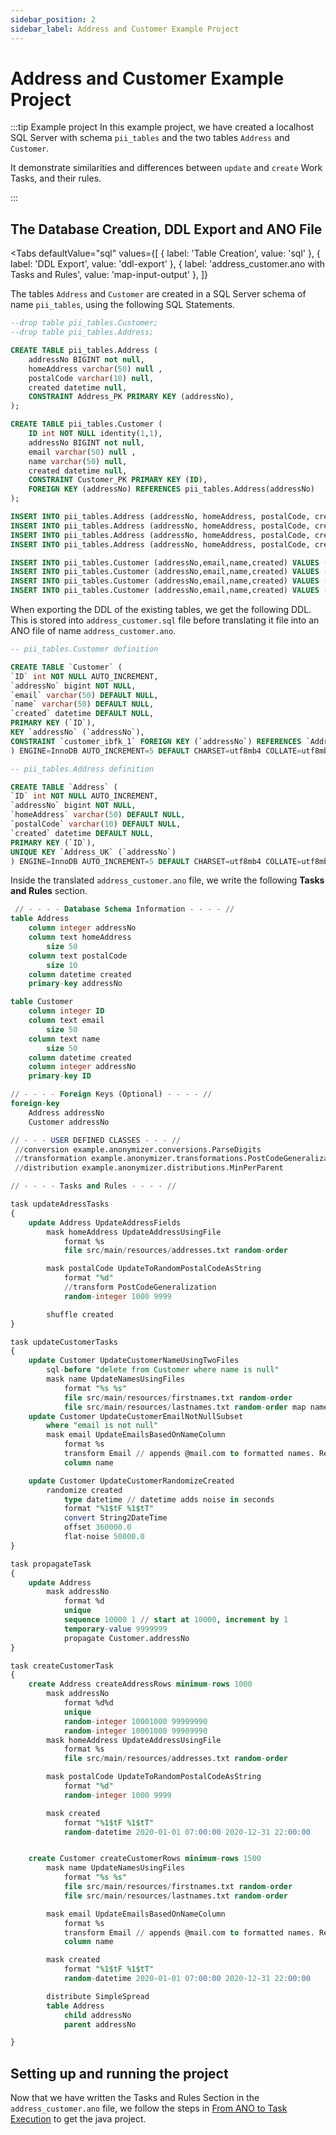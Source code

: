 ```yaml
---
sidebar_position: 2
sidebar_label: Address and Customer Example Project
---
```



# Address and Customer Example Project

:::tip Example project
In this example project, we have created a localhost SQL Server with schema `pii_tables` and the two tables `Address` and `Customer`.

It demonstrate similarities and differences between `update` and `create` Work Tasks, and their rules.

:::

## The Database Creation, DDL Export and ANO File

<Tabs
  defaultValue="sql"
  values={[
	{ label: 'Table Creation', value: 'sql' },
	{ label: 'DDL Export', value: 'ddl-export' },
	{ label: 'address_customer.ano with Tasks and Rules', value: 'map-input-output' },
  ]}
>

<TabItem value="sql">

The tables `Address` and `Customer` are created in a SQL Server schema of name `pii_tables`, using the following SQL Statements.

```sql
--drop table pii_tables.Customer;
--drop table pii_tables.Address;

CREATE TABLE pii_tables.Address (
	addressNo BIGINT not null,
	homeAddress varchar(50) null ,
	postalCode varchar(10) null,
	created datetime null,
	CONSTRAINT Address_PK PRIMARY KEY (addressNo),
);

CREATE TABLE pii_tables.Customer (
	ID int NOT NULL identity(1,1),
	addressNo BIGINT not null,
	email varchar(50) null ,
	name varchar(50) null,
	created datetime null,
	CONSTRAINT Customer_PK PRIMARY KEY (ID),
	FOREIGN KEY (addressNo) REFERENCES pii_tables.Address(addressNo)
);

INSERT INTO pii_tables.Address (addressNo, homeAddress, postalCode, created) VALUES (372036854775807, 'Prod Address 1', '1234', '2020-01-28 12:24:06');
INSERT INTO pii_tables.Address (addressNo, homeAddress, postalCode, created) VALUES (137862354775678, 'Prod Address 2', '6542', '2020-07-15 16:35:13');
INSERT INTO pii_tables.Address (addressNo, homeAddress, postalCode, created) VALUES (825675368758452, 'Prod Address 3', '1008', '2021-01-01 14:05:34');
INSERT INTO pii_tables.Address (addressNo, homeAddress, postalCode, created) VALUES (265736898756443, 'Prod Address 4', '4064', '2021-12-21 08:57:30');

INSERT INTO pii_tables.Customer (addressNo,email,name,created) VALUES (372036854775807,'jean.smith@mail.com', null, '2020-01-28 12:24:06');
INSERT INTO pii_tables.Customer (addressNo,email,name,created) VALUES (137862354775678,'m.simmons@somemail.com','Mark Simmons', '2020-07-15 16:35:13');
INSERT INTO pii_tables.Customer (addressNo,email,name,created) VALUES (825675368758452,null,'Edward Snake', '2021-01-01 14:05:34');
INSERT INTO pii_tables.Customer (addressNo,email,name,created) VALUES (265736898756443,'mary.lake@foomail.com','Mary Lake', '2021-12-21 08:57:30');
```

</TabItem>

<TabItem value="ddl-export">

When exporting the DDL of the existing tables, we get the following DDL. This is stored into `address_customer.sql` file before translating it file into an ANO file of name `address_customer.ano`.

```sql
-- pii_tables.Customer definition

CREATE TABLE `Customer` (
`ID` int NOT NULL AUTO_INCREMENT,
`addressNo` bigint NOT NULL,
`email` varchar(50) DEFAULT NULL,
`name` varchar(50) DEFAULT NULL,
`created` datetime DEFAULT NULL,
PRIMARY KEY (`ID`),
KEY `addressNo` (`addressNo`),
CONSTRAINT `customer_ibfk_1` FOREIGN KEY (`addressNo`) REFERENCES `Address` (`addressNo`)
) ENGINE=InnoDB AUTO_INCREMENT=5 DEFAULT CHARSET=utf8mb4 COLLATE=utf8mb4_0900_ai_ci;

-- pii_tables.Address definition

CREATE TABLE `Address` (
`ID` int NOT NULL AUTO_INCREMENT,
`addressNo` bigint NOT NULL,
`homeAddress` varchar(50) DEFAULT NULL,
`postalCode` varchar(10) DEFAULT NULL,
`created` datetime DEFAULT NULL,
PRIMARY KEY (`ID`),
UNIQUE KEY `Address_UK` (`addressNo`)
) ENGINE=InnoDB AUTO_INCREMENT=5 DEFAULT CHARSET=utf8mb4 COLLATE=utf8mb4_0900_ai_ci;
```

</TabItem>

<TabItem value="map-input-output">

Inside the translated `address_customer.ano` file, we write the following **Tasks and Rules** section.

```sql
 // - - - - Database Schema Information - - - - //
table Address
    column integer addressNo
    column text homeAddress
        size 50
    column text postalCode
        size 10
    column datetime created
    primary-key addressNo

table Customer
    column integer ID
    column text email
        size 50
    column text name
        size 50
    column datetime created
    column integer addressNo
    primary-key ID

// - - - - Foreign Keys (Optional) - - - - //
foreign-key
    Address addressNo
    Customer addressNo

// - - - USER DEFINED CLASSES - - - //
 //conversion example.anonymizer.conversions.ParseDigits
 //transformation example.anonymizer.transformations.PostCodeGeneralization
 //distribution example.anonymizer.distributions.MinPerParent

// - - - - Tasks and Rules - - - - //

task updateAdressTasks
{
    update Address UpdateAddressFields
        mask homeAddress UpdateAddressUsingFile
            format %s
            file src/main/resources/addresses.txt random-order

        mask postalCode UpdateToRandomPostalCodeAsString
            format "%d"
            //transform PostCodeGeneralization
            random-integer 1000 9999

        shuffle created
}

task updateCustomerTasks
{
    update Customer UpdateCustomerNameUsingTwoFiles
        sql-before "delete from Customer where name is null"
        mask name UpdateNamesUsingFiles
            format "%s %s"
            file src/main/resources/firstnames.txt random-order
            file src/main/resources/lastnames.txt random-order map name_map.txt output
    update Customer UpdateCustomerEmailNotNullSubset
        where "email is not null"
        mask email UpdateEmailsBasedOnNameColumn
            format %s
            transform Email // appends @mail.com to formatted names. Results in firstname.lastname@mail.com
            column name

    update Customer UpdateCustomerRandomizeCreated
        randomize created
            type datetime // datetime adds noise in seconds
            format "%1$tF %1$tT"
            convert String2DateTime
            offset 360000.0
            flat-noise 50000.0
}

task propagateTask
{
    update Address
        mask addressNo
            format %d
            unique
            sequence 10000 1 // start at 10000, increment by 1
            temporary-value 9999999
            propagate Customer.addressNo
}

task createCustomerTask
{
    create Address createAddressRows minimum-rows 1000
        mask addressNo
            format %d%d
            unique
            random-integer 10001000 99909990
            random-integer 10001000 99909990
        mask homeAddress UpdateAddressUsingFile
            format %s
            file src/main/resources/addresses.txt random-order

        mask postalCode UpdateToRandomPostalCodeAsString
            format "%d"
            random-integer 1000 9999

        mask created
            format "%1$tF %1$tT"
            random-datetime 2020-01-01 07:00:00 2020-12-31 22:00:00


    create Customer createCustomerRows minimum-rows 1500
        mask name UpdateNamesUsingFiles
            format "%s %s"
            file src/main/resources/firstnames.txt random-order
            file src/main/resources/lastnames.txt random-order

        mask email UpdateEmailsBasedOnNameColumn
            format %s
            transform Email // appends @mail.com to formatted names. Results in firstname.lastname@mail.com
            column name

        mask created
            format "%1$tF %1$tT"
            random-datetime 2020-01-01 07:00:00 2020-12-31 22:00:00

        distribute SimpleSpread
        table Address
            child addressNo
            parent addressNo

}
```

</TabItem>

</Tabs>

## Setting up and running the project

Now that we have written the Tasks and Rules Section in the `address_customer.ano` file, we follow the steps in [From ANO to Task Execution](../../ano-to-java/overview) to get the java project.
